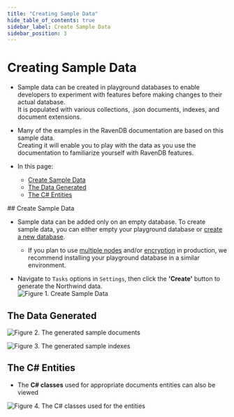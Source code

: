 ```yaml
---
title: "Creating Sample Data"
hide_table_of_contents: true
sidebar_label: Create Sample Data
sidebar_position: 3
---
```



# Creating Sample Data
<Admonition type="note" title="">

* Sample data can be created in playground databases to enable developers to experiment with features before making changes to their actual database.  
  It is populated with various collections, .json documents, indexes, and document extensions.  

* Many of the examples in the RavenDB documentation are based on this sample data.  
  Creating it will enable you to play with the data as you use the documentation to familiarize yourself with RavenDB features.  

* In this page:  
  * [Create Sample Data](../../../studio/database/tasks/create-sample-data.mdx#create-sample-data)  
  * [The Data Generated](../../../studio/database/tasks/create-sample-data.mdx#the-data-generated)  
  * [The C# Entities](../../../studio/database/tasks/create-sample-data.mdx#the-c#-entities)  
</Admonition>
## Create Sample Data

* Sample data can be added only on an empty database.  To create sample data, you can either empty your playground database or [create a new database](../../../studio/database/create-new-database/general-flow.mdx).  
    * If you plan to use [multiple nodes](../../../studio/server/databases/create-new-database/general-flow.mdx#3-configure-replication) 
      and/or [encryption](../../../studio/server/databases/create-new-database/encrypted.mdx) in production, 
      we recommend installing your playground database in a similar environment.  

* Navigate to `Tasks` options in `Settings`, then click the **'Create'** button to generate the Northwind data.  
![Figure 1. Create Sample Data](./assets/create-sample-data-1.png)



## The Data Generated 


![Figure 2. The generated sample documents](./assets/create-sample-data-2.png)




![Figure 3. The generated sample indexes](./assets/create-sample-data-3.png)



## The C# Entities

* The **C# classes** used for appropriate documents entities can also be viewed  



![Figure 4. The C# classes used for the entities](./assets/create-sample-data-4.png)



